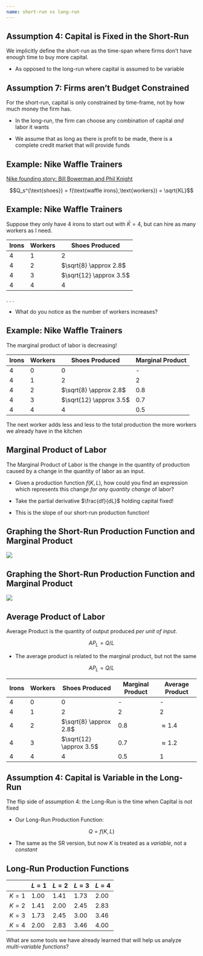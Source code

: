 ```yaml
---
name: short-run vs long-run
---
```


## Assumption 4: Capital is Fixed in the Short-Run

We implicitly define the [short-run]{.h} as the time-span where firms don't have enough time to buy more capital.

- As opposed to the [long-run]{.h} where capital is assumed to be variable

## Assumption 7: Firms aren't Budget Constrained

For the short-run, capital is only constrained by time-frame, not by how much money the firm has.

- In the long-run, the firm can choose any combination of capital *and* labor it wants

- We assume that as long as there is profit to be made, there is a complete credit market that will provide funds

## Example: Nike Waffle Trainers

[Nike founding story: Bill Bowerman and Phil Knight](https://www.history.com/this-day-in-history/february-26/nike-patent-waffle-sole-trainers-invented-in-waffle-iron)

$$Q_s^{\text{shoes}} = f(\text{waffle irons},\text{workers}) = \sqrt{KL}$$

## Example: Nike Waffle Trainers

Suppose they only have 4 irons to start out with $\bar{K}=4$, but can hire as many workers as I need.

| Irons  | Workers | Shoes Produced          |
|--------|---------|-------------------------|
| 4      | 1       | 2                       |
| 4      | 2       | $\sqrt{8} \approx 2.8$  |
| 4      | 3       | $\sqrt{12} \approx 3.5$ |
| 4      | 4       | 4                       |

. . .

- What do you notice as the number of workers increases?

## Example: Nike Waffle Trainers

The [marginal product of labor]{.h} is decreasing!

| Irons  | Workers | Shoes Produced          | Marginal Product |
|--------|---------|-------------------------|------------------|
| 4      | 0       | 0                       | -                |
| 4      | 1       | 2                       | 2                |
| 4      | 2       | $\sqrt{8} \approx 2.8$  | 0.8              |
| 4      | 3       | $\sqrt{12} \approx 3.5$ | 0.7              |
| 4      | 4       | 4                       | 0.5              |

The next worker adds less and less to the total production the more workers we already have in the kitchen

## Marginal Product of Labor

The [Marginal Product of Labor]{.h} is the change in the quantity of production caused by a change in the quantity of labor as an input.

::: {.incremental}

- Given a production function $f(K,L)$, how could you find an expression which represents this change *for any quantity change* of labor?

- Take the partial derivative $\frac{df}{dL}$ holding capital fixed!

- This is the slope of our [short-run production function]{.h}!

:::

## Graphing the Short-Run Production Function and Marginal Product

![](./images/sr-prod-func_plot.png)

## Graphing the Short-Run Production Function and Marginal Product

![](./images/sr-mp-func_plot.png)

## Average Product of Labor

[Average Product]{.h} is the quantity of output produced *per unit of input*.

$$AP_L = Q/L$$

- The [average product]{.h} is related to the [marginal product]{.h}, 
but not the same

$$AP_L = Q/L$$

| Irons  | Workers | Shoes Produced          | Marginal Product | Average Product |
|--------|---------|-------------------------|------------------|-----------------|
| 4      | 0       | 0                       | -                | -               |
| 4      | 1       | 2                       | 2                | 2               |
| 4      | 2       | $\sqrt{8} \approx 2.8$  | 0.8              | $\approx 1.4$   |
| 4      | 3       | $\sqrt{12} \approx 3.5$ | 0.7              | $\approx 1.2$   |
| 4      | 4       | 4                       | 0.5              | 1               |

## Assumption 4: Capital is Variable in the Long-Run

The flip side of assumption 4: the [Long-Run]{.h} is the time when Capltal is not fixed

- Our Long-Run Production Function:

$$Q = f(K,L)$$

- The same as the SR version, but now $K$ is treated as a *variable*, not a *constant*

## Long-Run Production Functions

|       | $L=1$ | $L=2$ | $L=3$ | $L=4$ |
|-------|-------|-------|-------|-------|
| $K=1$ | 1.00  | 1.41  | 1.73  | 2.00  |
| $K=2$ | 1.41  | 2.00  | 2.45  | 2.83  |
| $K=3$ | 1.73  | 2.45  | 3.00  | 3.46  |
| $K=4$ | 2.00  | 2.83  | 3.46  | 4.00  |

What are some tools we have already learned that will help us analyze *multi-variable functions*?
